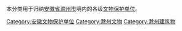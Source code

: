 本分类用于归纳[[安徽省|安徽省]][[滁州市|滁州市]]境内的各级[[文物保护单位|文物保护单位]]。

[[Category:安徽文物保护单位|Category:安徽文物保护单位]]
[[Category:滁州文物|Category:滁州文物]]
[[Category:滁州建筑物|Category:滁州建筑物]]